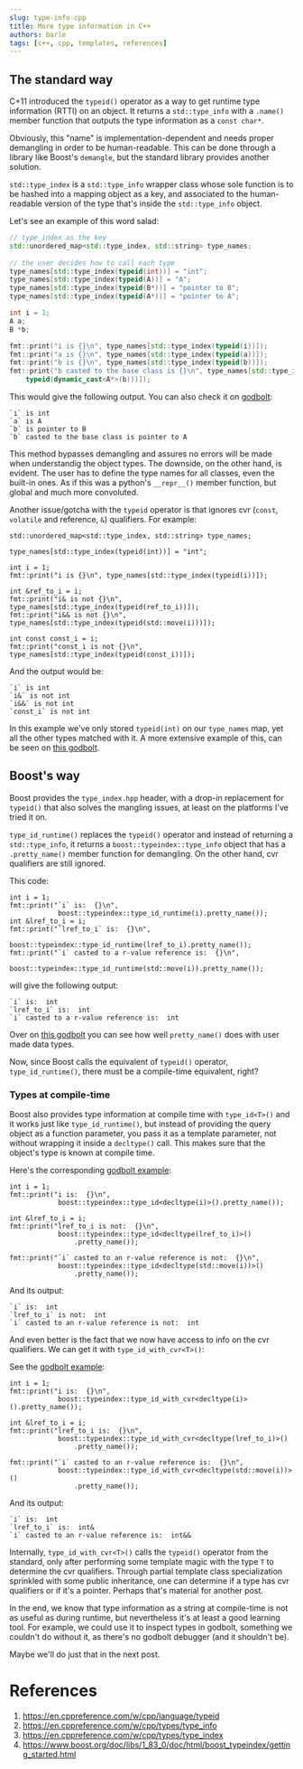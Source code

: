 ```yaml
---
slug: type-info-cpp
title: More type information in C++
authors: barle
tags: [c++, cpp, templates, references]
---
```


## The standard way

C+11 introduced the `typeid()` operator as a way to get runtime type information
(RTTI) on an object. It returns a `std::type_info` with a `.name()` member
function that outputs the type information as a `const char*`.

Obviously, this "name" is implementation-dependent and needs proper demangling
in order to be human-readable. This can be done through a library like
Boost's `demangle`, but the standard library provides another solution.

`std::type_index` is a `std::type_info` wrapper class whose sole function
is to be hashed into a mapping object as a key, and associated to the
human-readable version of the type that's inside the `std::type_info` object. 

Let's see an example of this word salad:

```cpp
// type_index as the key
std::unordered_map<std::type_index, std::string> type_names;
 
// the user decides how to call each type
type_names[std::type_index(typeid(int))] = "int";
type_names[std::type_index(typeid(A))] = "A";
type_names[std::type_index(typeid(B*))] = "pointer to B";
type_names[std::type_index(typeid(A*))] = "pointer to A";

int i = 1;
A a;
B *b;

fmt::print("i is {}\n", type_names[std::type_index(typeid(i))]);
fmt::print("a is {}\n", type_names[std::type_index(typeid(a))]);
fmt::print("b is {}\n", type_names[std::type_index(typeid(b))]);
fmt::print("b casted to the base class is {}\n", type_names[std::type_index(
    typeid(dynamic_cast<A*>(b)))]);
```

This would give the following output. You can also check it on
[godbolt](https://godbolt.org/z/EqeEnGPb9):
```
`i` is int
`a` is A
`b` is pointer to B
`b` casted to the base class is pointer to A
```

This method bypasses demangling and assures no errors will be made when understandig
the object types. The downside, on the other hand, is evident.
The user has to define the type names for all classes, even the built-in ones.
As if this was a python's `__repr__()` member function, but global and much
more convoluted.

Another issue/gotcha with the `typeid` operator is that ignores cvr (`const`,
`volatile` and reference, `&`) qualifiers. For example:

```
std::unordered_map<std::type_index, std::string> type_names;

type_names[std::type_index(typeid(int))] = "int";

int i = 1;
fmt::print("i is {}\n", type_names[std::type_index(typeid(i))]);

int &ref_to_i = i;
fmt::print("i& is not {}\n", type_names[std::type_index(typeid(ref_to_i))]);
fmt::print("i&& is not {}\n", type_names[std::type_index(typeid(std::move(i)))]);

int const const_i = i;
fmt::print("const_i is not {}\n", type_names[std::type_index(typeid(const_i))]);
```

And the output would be:
```
`i` is int
`i&` is not int
`i&&` is not int
`const_i` is not int
```

In this example we've only stored `typeid(int)` on our `type_names` map, yet
all the other types matched with it.
A more extensive example of this, can be seen on
[this godbolt](https://godbolt.org/z/6ra6x9TPM).

## Boost's way
Boost provides the `type_index.hpp` header, with a drop-in replacement for
`typeid()` that also solves the mangling issues, at least on the platforms
I've tried it on.

`type_id_runtime()` replaces the `typeid()` operator and instead of returning a
`std::type_info`, it returns a `boost::typeindex::type_info` object that has a
`.pretty_name()` member function for demangling. On the other hand, cvr
qualifiers are still ignored.

This code:
```
int i = 1;
fmt::print("`i` is:  {}\n",
            boost::typeindex::type_id_runtime(i).pretty_name());
int &lref_to_i = i;
fmt::print("`lref_to_i` is:  {}\n",
            boost::typeindex::type_id_runtime(lref_to_i).pretty_name());
fmt::print("`i` casted to a r-value reference is:  {}\n",
            boost::typeindex::type_id_runtime(std::move(i)).pretty_name());
```
will give the following output:

```
`i` is:  int
`lref_to_i` is:  int
`i` casted to a r-value reference is:  int
```

Over on [this godbolt](https://godbolt.org/z/4cEzq55v6) you can see how well
`pretty_name()` does with user made data types.

Now, since Boost calls the equivalent of `typeid()` operator, `type_id_runtime()`,
there must be a compile-time equivalent, right?

### Types at compile-time
Boost also provides type information at compile time with `type_id<T>()` and it
works just like `type_id_runtime()`, but instead of providing the query object
as a function parameter, you pass it as a template parameter, not without
wrapping it inside a `decltype()` call. This makes sure that the object's type
is known at compile time.

Here's the corresponding [godbolt example](https://godbolt.org/z/vevdnqac3):

```
int i = 1;
fmt::print("i is:  {}\n",
            boost::typeindex::type_id<decltype(i)>().pretty_name());

int &lref_to_i = i;
fmt::print("lref_to_i is not:  {}\n",
            boost::typeindex::type_id<decltype(lref_to_i)>()
                .pretty_name());

fmt::print("`i` casted to an r-value reference is not:  {}\n",
            boost::typeindex::type_id<decltype(std::move(i))>()
                .pretty_name());
```
And its output:
```
`i` is:  int
`lref_to_i` is not:  int
`i` casted to an r-value reference is not:  int
```

And even better is the fact that we now have access to info on the cvr
qualifiers. We can get it with `type_id_with_cvr<T>()`:

See the [godbolt example](https://godbolt.org/z/11coq35co):
```
int i = 1;
fmt::print("i is:  {}\n",
            boost::typeindex::type_id_with_cvr<decltype(i)>().pretty_name());

int &lref_to_i = i;
fmt::print("lref_to_i is:  {}\n",
            boost::typeindex::type_id_with_cvr<decltype(lref_to_i)>()
                .pretty_name());

fmt::print("`i` casted to an r-value reference is:  {}\n",
            boost::typeindex::type_id_with_cvr<decltype(std::move(i))>()
                .pretty_name());
```
And its output:
```
`i` is:  int
`lref_to_i` is:  int&
`i` casted to an r-value reference is:  int&&
```

Internally, `type_id_with_cvr<T>()` calls the `typeid()` operator from the
standard, only after performing some template magic with the type `T` to
determine the cvr qualifiers. Through partial template class specialization
sprinkled with some public inheritance, one can determine if a type has cvr
qualifiers or if it's a pointer. Perhaps that's material for another post.

In the end, we know that type information as a string at compile-time is not as
useful as during runtime, but nevertheless it's at least a good learning tool.
For example, we could use it to inspect types in godbolt, something we couldn't
do without it, as there's no godbolt debugger (and it shouldn't be).

Maybe we'll do just that in the next post.

# References
1. https://en.cppreference.com/w/cpp/language/typeid
2. https://en.cppreference.com/w/cpp/types/type_info
3. https://en.cppreference.com/w/cpp/types/type_index
4. https://www.boost.org/doc/libs/1_83_0/doc/html/boost_typeindex/getting_started.html
